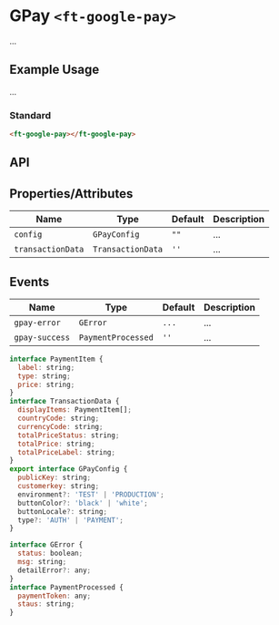 
<Meta title="Ruhil UI/Component/GPay/Doc" />

<style>{`

`}</style>

# GPay `<ft-google-pay>`

...

## Example Usage

...

### Standard

<Canvas withToolbar>
  <Story id="ruhil-ui-component-gpay--gpay-button" height="100px" />
</Canvas>

```html
<ft-google-pay></ft-google-pay>
```

## API

## Properties/Attributes

<table>
  <thead>
    <tr>
      <th>Name</th>
      <th>Type</th>
      <th>Default</th>
      <th>Description</th>
    </tr>
  </thead>
  <tbody>
    <tr>
      <td>
        <code>config</code>
      </td>
      <td>
        <code>GPayConfig</code>
      </td>
      <td>
        <code>""</code>
      </td>
      <td>...</td>
    </tr>
    <tr>
      <td>
        <code>transactionData</code>
      </td>
      <td>
        <code>TransactionData</code>
      </td>
      <td>
        <code>''</code>
      </td>
      <td>...</td>
    </tr>
  </tbody>
</table>

## Events

<table>
  <thead>
    <tr>
      <th>Name</th>
      <th>Type</th>
      <th>Default</th>
      <th>Description</th>
    </tr>
  </thead>
  <tbody>
    <tr>
      <td>
        <code>gpay-error</code>
      </td>
      <td>
        <code>GError</code>
      </td>
      <td>
        <code>...</code>
      </td>
      <td>...</td>
    </tr>
    <tr>
      <td>
        <code>gpay-success</code>
      </td>
      <td>
        <code>PaymentProcessed</code>
      </td>
      <td>
        <code>''</code>
      </td>
      <td>...</td>
    </tr>
  </tbody>
</table>

```js
interface PaymentItem {
  label: string;
  type: string;
  price: string;
}
interface TransactionData {
  displayItems: PaymentItem[];
  countryCode: string;
  currencyCode: string;
  totalPriceStatus: string;
  totalPrice: string;
  totalPriceLabel: string;
}
export interface GPayConfig {
  publicKey: string;
  customerkey: string;
  environment?: 'TEST' | 'PRODUCTION';
  buttonColor?: 'black' | 'white';
  buttonLocale?: string;
  type?: 'AUTH' | 'PAYMENT';
}

interface GError {
  status: boolean;
  msg: string;
  detailError?: any;
}
interface PaymentProcessed {
  paymentToken: any;
  staus: string;
}
```

<!-- The usage of this "Component" is intentional to enable react-syntax-highlighter's own highlighter

  return <SyntaxHighlighter />;
};
-->

<!-- [Go to specific documentation page](?path=/docs/ruhil-ui-component-icon--icon)

<Source id="ruhil-ui-component-navigation--default"></Source> -->
